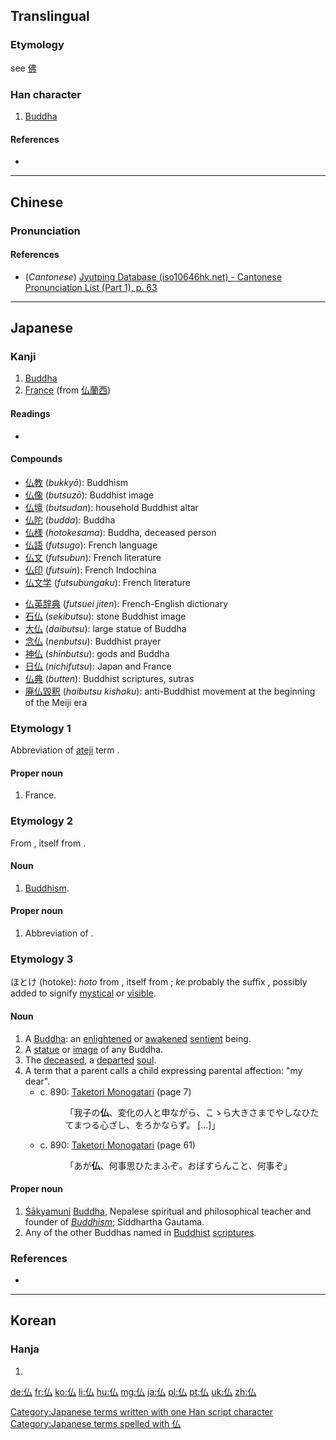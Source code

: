 {{also|佛}}
==Translingual==

===Etymology===
see [[佛]]

===Han character===
{{Han char|rn=9|rad=人|as=02|sn=4|four=|canj=人戈 (OI), X人戈 (XOI)|ids=⿰[[亻]][[厶]]}}

# [[Buddha]]

====References====
* {{Han ref|kx=0092.050|dkj=00364|dj=0195.030|hdz=10110.050|uh=4ECF|ud=20175}}

----

==Chinese==
{{zh-hanzi-box|[[仏]]}}

===Pronunciation===
{{zh-pron
|m=fó
|c=fat6
|mc=
|oc=
|ma=
|cat=pn
}}

====References====
*(''Cantonese'') [http://www.iso10646hk.net/jp/document/download.jsp Jyutping Database (iso10646hk.net) - Cantonese Pronunciation List (Part 1), p. 63]

----

==Japanese==

===Kanji===
{{ja-kanji|grade=5|rs=人02|style=s|kyu=佛}}

# [[Buddha]]
# [[France]] (from [[仏蘭西]])

====Readings====
* {{ja-readings
|on=[[ぶつ]] (butsu), [[ふつ]] (futsu), [[ほつ]] (hotsu)
|kun=[[ほとけ]] (hotoke)}}

====Compounds====
{{der-top|Compounds}}
* [[仏教]] (''bukkyō''): Buddhism
* [[仏像]] (''butsuzō''): Buddhist image
* [[仏壇]] (''butsudan''): household Buddhist altar
* [[仏陀]] (''budda''): Buddha
* [[仏様]] (''hotokesama''): Buddha, deceased person
* [[仏語]] (''futsugo''): French language
* [[仏文]] (''futsubun''): French literature
* [[仏印]] (''futsuin''): French Indochina
* [[仏文学]] (''futsubungaku''): French literature
{{der-mid}}
* [[仏英辞典]] (''futsuei jiten''): French-English dictionary
* [[石仏]] (''sekibutsu''): stone Buddhist image
* [[大仏]] (''daibutsu''): large statue of Buddha
* [[念仏]] (''nenbutsu''): Buddhist prayer
* [[神仏]] (''shinbutsu''): gods and Buddha
* [[日仏]] (''nichifutsu''): Japan and France
* [[仏典]] (''butten''): Buddhist scriptures, sutras
* [[廃仏毀釈]] (''haibutsu kishaku''): anti-Buddhist movement at the beginning of the Meiji era
{{der-bottom}}

===Etymology 1===
Abbreviation of [[ateji]] term {{l|ja|仏蘭西|tr=ふらんす, Furansu|gloss=France}}.

====Proper noun====
{{ja-pos|s|proper|hira=ふつ|rom=Futsu|kyu=佛}}

# France.

===Etymology 2===
From {{etyl|zhx|ja|sort=ふつ'}} {{term|佛陀|tr=Fó​tuó|lang=cmn}}, itself from {{etyl|sa|ja|sort=ふつ'}} {{term|Buddha|lang=sa|sc=Latn}}.

====Noun====
{{ja-noun|s|hira=ぶつ|rom=butsu|kyu=佛}}

# [[Buddhism]].

====Proper noun====
{{ja-pos|s|proper|hira=ぶつ|rom=Butsu|kyu=佛}}

# Abbreviation of {{l|ja|仏陀|tr=ぶっだ, Budda|gloss=[[Buddha]]}}.

===Etymology 3===

ほとけ (hotoke): ''hoto'' from {{etyl|zhx|ja|sort=ふつ'}} {{term|佛陀|tr=Fó​tuó|lang=cmn}}, itself from {{etyl|sa|ja|sort=ふつ'}} {{term|Buddha|lang=sa|sc=Latn}}; ''ke'' probably the suffix {{term|気|tr=ke|lang=ja}}, possibly added to signify [[mystical]] or [[visible]].

====Noun====
{{ja-noun|s|hira=ほとけ|rom=hotoke|kyu=佛}}

# A [[Buddha]]: an [[enlightened]] or [[awakened]] [[sentient]] being.
# A [[statue]] or [[image]] of any Buddha.
# The [[deceased]], a [[departed]] [[soul]].
# A term that a parent calls a child expressing parental affection: "my dear".
#* c. 890: [[w:Taketori Monogatari|Taketori Monogatari]] (page 7)
#*: 「我子の'''仏'''、変化の人と申ながら、こゝら大きさまでやしなひたてまつる心ざし、をろかならず。 [...]」
#* c. 890: [[w:Taketori Monogatari|Taketori Monogatari]] (page 61)
#*: 「あが'''仏'''、何事思ひたまふぞ。おぼすらんこと、何事ぞ」

====Proper noun====
{{ja-pos|s|proper|hira=ほとけ|rom=Hotoke|kyu=佛}}

# [[Śākyamuni]] [[Buddha]], Nepalese spiritual and philosophical teacher and founder of ''[[Buddhism]]''; Siddhartha Gautama.
# Any of the other Buddhas named in [[Buddhist]] [[scripture]]s.

===References===

* {{reference-book
  | last = Horiuchi
  | first = Hideaki
  | coauthors = Ken Akiyama
  | title = [[w:Taketori Monogatari|Taketori Monogatari]] , [[w:Ise Monogatari|Ise Monogatari]]
  | publisher = [[w:Iwanami Shoten Publishing|Iwanami Shoten]]
  | year = 1997
  | location = Tōkyō
  | id = ISBN 4-00-240017-4
  }}

[[Category:Japanese terms written with one Han script character]]
[[Category:Japanese terms spelled with 仏]]

----

==Korean==

===Hanja===
{{ko-hanja|hangeul=불|rv=bul|mr=pul|y=pwul}}

# {{defn|lang=ko|sort=人02}}

[[de:仏]]
[[fr:仏]]
[[ko:仏]]
[[li:仏]]
[[hu:仏]]
[[mg:仏]]
[[ja:仏]]
[[pl:仏]]
[[pt:仏]]
[[uk:仏]]
[[zh:仏]]
